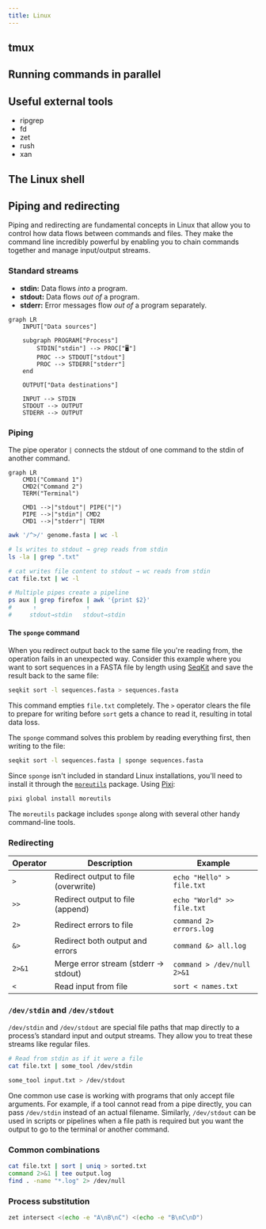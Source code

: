 ```yaml
---
title: Linux
---
```


## tmux

## Running commands in parallel

## Useful external tools

- ripgrep
- fd
- zet
- rush
- xan

## The Linux shell

## Piping and redirecting

Piping and redirecting are fundamental concepts in Linux that allow you to control how data flows between commands and files. They make the command line incredibly powerful by enabling you to chain commands together and manage input/output streams.

### Standard streams

- **stdin:** Data flows *into* a program.
- **stdout:** Data flows *out of* a program.
- **stderr:** Error messages flow *out of* a program separately.

```mermaid
graph LR
    INPUT["Data sources"]
    
    subgraph PROGRAM["Process"]
        STDIN["stdin"] --> PROC["🖥️"] 
        PROC --> STDOUT["stdout"]
        PROC --> STDERR["stderr"]
    end
    
    OUTPUT["Data destinations"]
    
    INPUT --> STDIN
    STDOUT --> OUTPUT
    STDERR --> OUTPUT
```


### Piping

The pipe operator `|` connects the stdout of one command to the stdin of another command.

```mermaid
graph LR
    CMD1("Command 1")
    CMD2("Command 2")
    TERM("Terminal")
    
    CMD1 -->|"stdout"| PIPE("|")
    PIPE -->|"stdin"| CMD2
    CMD1 -->|"stderr"| TERM
```

```sh "|" title="Counting entries in a FASTA file"
awk '/^>/' genome.fasta | wc -l
```

```sh "|"
# ls writes to stdout → grep reads from stdin
ls -la | grep ".txt"

# cat writes file content to stdout → wc reads from stdin
cat file.txt | wc -l

# Multiple pipes create a pipeline
ps aux | grep firefox | awk '{print $2}'
#      ↑              ↑
#     stdout→stdin   stdout→stdin
```

#### The `sponge` command

When you redirect output back to the same file you're reading from, the operation fails in an unexpected way. Consider this example where you want to sort sequences in a FASTA file by length using [SeqKit](https://bioinf.shenwei.me/seqkit) and save the result back to the same file:

```sh
seqkit sort -l sequences.fasta > sequences.fasta
```

This command empties `file.txt` completely. The `>` operator clears the file to prepare for writing before `sort` gets a chance to read it, resulting in total data loss.

The `sponge` command solves this problem by reading everything first, then writing to the file:

```sh
seqkit sort -l sequences.fasta | sponge sequences.fasta
```

Since `sponge` isn't included in standard Linux installations, you'll need to install it through the [`moreutils`](https://joeyh.name/code/moreutils/) package. Using [Pixi](../pixi/):

```sh
pixi global install moreutils
```

The `moreutils` package includes `sponge` along with several other handy command-line tools.

### Redirecting

| Operator | Description | Example |
|----------|-------------|---------|
| `>` | Redirect output to file (overwrite) | `echo "Hello" > file.txt` |
| `>>` | Redirect output to file (append) | `echo "World" >> file.txt` |
| `2>` | Redirect errors to file | `command 2> errors.log` |
| `&>` | Redirect both output and errors | `command &> all.log` |
| `2>&1` | Merge error stream (stderr → stdout) | `command > /dev/null 2>&1` |
| `<` | Read input from file | `sort < names.txt` |

### `/dev/stdin` and `/dev/stdout`

`/dev/stdin` and `/dev/stdout` are special file paths that map directly to a process’s standard input and output streams. They allow you to treat these streams like regular files.

```sh "/dev/stdin" "/dev/stdout"
# Read from stdin as if it were a file
cat file.txt | some_tool /dev/stdin

some_tool input.txt > /dev/stdout
```

One common use case is working with programs that only accept file arguments. For example, if a tool cannot read from a pipe directly, you can pass `/dev/stdin` instead of an actual filename. Similarly, `/dev/stdout` can be used in scripts or pipelines when a file path is required but you want the output to go to the terminal or another command.

### Common combinations

```sh "|" ">" "2>" "2>&1"
cat file.txt | sort | uniq > sorted.txt
command 2>&1 | tee output.log
find . -name "*.log" 2> /dev/null
```

### Process substitution

```sh /\<\x28[^\x29]*\x29/
zet intersect <(echo -e "A\nB\nC") <(echo -e "B\nC\nD")
```
